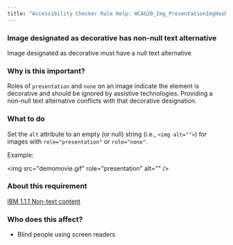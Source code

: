 ```yaml
---
title: "Accessibility Checker Rule Help: WCAG20_Img_PresentationImgHasNonNullAlt"
---
```


<div className="toolHelp">
<Row>
<Column colLg={16} colMd={8} colSm={4} className="toolHead">

### Image designated as decorative has non-null text alternative

<div id="locLevel"></div>

Image designated as decorative must have a null text alternative

</Column>
</Row>
<Row>
<Column colLg={11} colMd={5} colSm={4} className="toolMain">

### Why is this important?

Roles of `presentation` and `none` on an image indicate the element is decorative and should be ignored by assistive technologies. Providing a non-null text alternative conflicts with that decorative designation.

<div id="locSnippet"></div>

### What to do

Set the `alt` attribute to an empty (or null) string (i.e., `<img alt="">`) for images with `role="presentation"` or `role="none"`.

Example:

<CodeSnippet type="single" light={true}>&lt;img src="demomovie.gif" role="presentation" alt="" /&gt;</CodeSnippet>

</Column>
<Column colLg={5} colMd={3} colSm={4} className="toolLeft">

### About this requirement

[IBM 1.1.1 Non-text content](https://www.ibm.com/able/requirements/requirements/#1_1_1)

### Who does this affect?

* Blind people using screen readers

</Column>
</Row>
</div>

